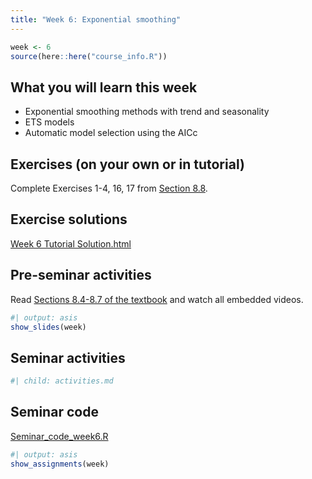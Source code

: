 ```yaml
---
title: "Week 6: Exponential smoothing"
---
```


```r
week <- 6
source(here::here("course_info.R"))
```

## What you will learn this week

* Exponential smoothing methods with trend and seasonality
* ETS models
* Automatic model selection using the AICc

## Exercises (on your own or in tutorial)

Complete Exercises 1-4, 16, 17 from [Section 8.8](https://otexts.com/fpp3/expsmooth-exercises.html).

## Exercise solutions

::: {.callout appearance="minimal"}
<i class="bi bi-download"></i> [Week 6 Tutorial Solution.html](Week6.html){download="Week 6 Tutorial Solution.html"}
:::

## Pre-seminar activities

Read [Sections 8.4-8.7 of the textbook](https://otexts.com/fpp3/expsmooth.html) and watch all embedded videos.

```r
#| output: asis
show_slides(week)
```

## Seminar activities

```r
#| child: activities.md
```


## Seminar code

::: {.callout appearance="minimal"}
<i class="bi bi-download"></i> [Seminar_code_week6.R](Seminar_code_week6.R){download="Seminar_code_week6.R"}
:::



```r
#| output: asis
show_assignments(week)
```
